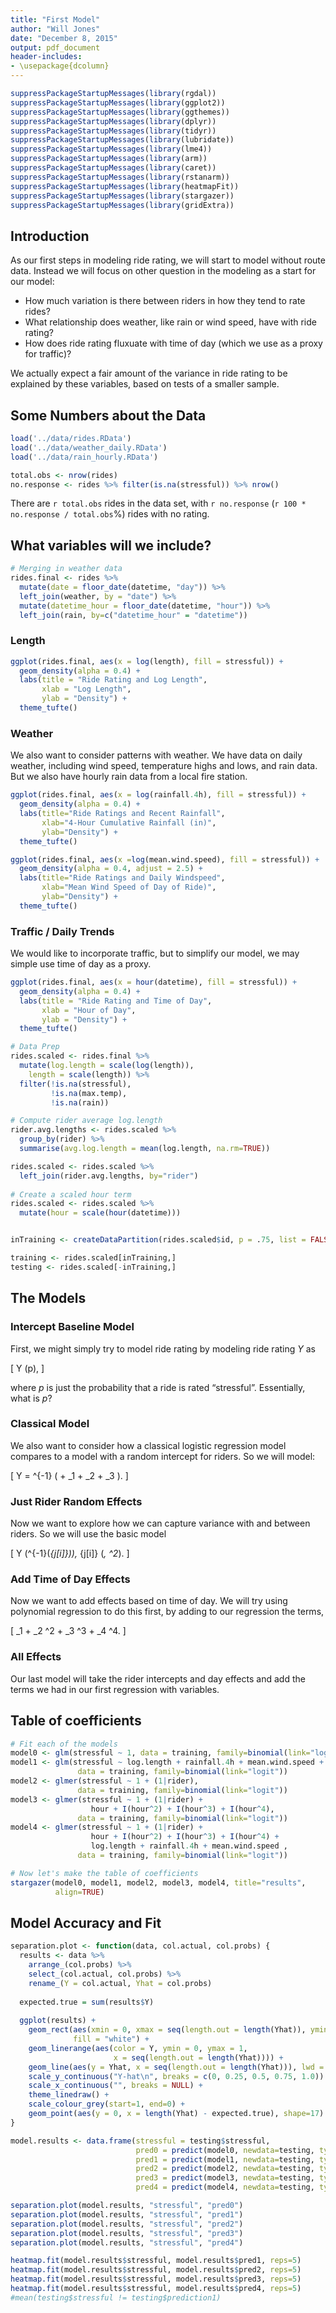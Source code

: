 ```yaml
---
title: "First Model"
author: "Will Jones"
date: "December 8, 2015"
output: pdf_document
header-includes:
- \usepackage{dcolumn}
---
```


```r
suppressPackageStartupMessages(library(rgdal))
suppressPackageStartupMessages(library(ggplot2))
suppressPackageStartupMessages(library(ggthemes))
suppressPackageStartupMessages(library(dplyr))
suppressPackageStartupMessages(library(tidyr))
suppressPackageStartupMessages(library(lubridate))
suppressPackageStartupMessages(library(lme4))
suppressPackageStartupMessages(library(arm))
suppressPackageStartupMessages(library(caret))
suppressPackageStartupMessages(library(rstanarm))
suppressPackageStartupMessages(library(heatmapFit))
suppressPackageStartupMessages(library(stargazer))
suppressPackageStartupMessages(library(gridExtra))
```


## Introduction

As our first steps in modeling ride rating, we will start to model without route
data. Instead we will focus on other question in the modeling as a start for our
model:

- How much variation is there between riders in how they tend to rate rides?
- What relationship does weather, like rain or wind speed, have with ride
rating?
- How does ride rating fluxuate with time of day (which we use as a proxy for
traffic)?

We actually expect a fair amount of the variance in ride rating to be explained
by these variables, based on tests of a smaller sample.

## Some Numbers about the Data

```r
load('../data/rides.RData')
load('../data/weather_daily.RData')
load('../data/rain_hourly.RData')
```

```r
total.obs <- nrow(rides)
no.response <- rides %>% filter(is.na(stressful)) %>% nrow()
```

There are `r total.obs` rides in the data set, with `r no.response`
(`r 100 * no.response / total.obs`%) rides with no rating.

## What variables will we include?

```r
# Merging in weather data
rides.final <- rides %>%
  mutate(date = floor_date(datetime, "day")) %>%
  left_join(weather, by = "date") %>%
  mutate(datetime_hour = floor_date(datetime, "hour")) %>%
  left_join(rain, by=c("datetime_hour" = "datetime"))
```

### Length

```r
ggplot(rides.final, aes(x = log(length), fill = stressful)) +
  geom_density(alpha = 0.4) + 
  labs(title = "Ride Rating and Log Length",
       xlab = "Log Length",
       ylab = "Density") + 
  theme_tufte()
```

### Weather

We also want to consider patterns with weather. We have data on daily weather,
including wind speed, temperature highs and lows, and rain data. But we also
have hourly rain data from a local fire station.

```r
ggplot(rides.final, aes(x = log(rainfall.4h), fill = stressful)) + 
  geom_density(alpha = 0.4) + 
  labs(title="Ride Ratings and Recent Rainfall",
       xlab="4-Hour Cumulative Rainfall (in)",
       ylab="Density") + 
  theme_tufte()

ggplot(rides.final, aes(x =log(mean.wind.speed), fill = stressful)) + 
  geom_density(alpha = 0.4, adjust = 2.5) + 
  labs(title="Ride Ratings and Daily Windspeed",
       xlab="Mean Wind Speed of Day of Ride)",
       ylab="Density") + 
  theme_tufte()
```


### Traffic / Daily Trends

We would like to incorporate traffic, but to simplify our model, we may simple
use time of day as a proxy.

```r
ggplot(rides.final, aes(x = hour(datetime), fill = stressful)) + 
  geom_density(alpha = 0.4) + 
  labs(title = "Ride Rating and Time of Day",
       xlab = "Hour of Day",
       ylab = "Density") +
  theme_tufte()
```



```r
# Data Prep
rides.scaled <- rides.final %>%
  mutate(log.length = scale(log(length)),
    length = scale(length)) %>%
  filter(!is.na(stressful),
         !is.na(max.temp),
         !is.na(rain))

# Compute rider average log.length
rider.avg.lengths <- rides.scaled %>%
  group_by(rider) %>%
  summarise(avg.log.length = mean(log.length, na.rm=TRUE))

rides.scaled <- rides.scaled %>%
  left_join(rider.avg.lengths, by="rider")
  
# Create a scaled hour term
rides.scaled <- rides.scaled %>%
  mutate(hour = scale(hour(datetime)))


inTraining <- createDataPartition(rides.scaled$id, p = .75, list = FALSE)

training <- rides.scaled[inTraining,]
testing <- rides.scaled[-inTraining,]
```
## The Models

### Intercept Baseline Model

First, we might simply try to model ride rating by modeling ride rating $Y$ as

\[ Y \sim \text{Bernoulli}(p), \]

where $p$ is just the probability that a ride is rated "stressful". Essentially,
what is $p$?

### Classical Model

We also want to consider how a classical logistic regression model compares to
a model with a random intercept for riders. So we will model:

\[
Y = \text{logit}^{-1} \left(
\alpha + \beta_1 \cdot \text{log.length} + \beta_2 \cdot \text{log.windspeed} +
\beta_3 \cdot \text{log.rainfall.4h}
\right).
\]

### Just Rider Random Effects

Now we want to explore how we can capture variance with and between riders. So
we will use the basic model

\[
Y \sim \text{Bernoulli} (\text{logit}^{-1}(\alpha_{j[i]})),
\quad
\alpha_{j[i]} \sim \text{Normal}(\mu_\alpha, \sigma^2_\alpha).
\]


### Add Time of Day Effects

Now we want to add effects based on time of day. We will try using polynomial
regression to do this first, by adding to our regression the terms,

\[
\beta_1 \cdot \text{hour} + 
\beta_2 \cdot \text{hour}^2 + 
\beta_3 \cdot \text{hour}^3 + 
\beta_4 \cdot \text{hour}^4.
\]

### All Effects

Our last model will take the rider intercepts and day effects and add the terms
we had in our first regression with variables. 


## Table of coefficients

```r
# Fit each of the models
model0 <- glm(stressful ~ 1, data = training, family=binomial(link="logit"))
model1 <- glm(stressful ~ log.length + rainfall.4h + mean.wind.speed + 1,
               data = training, family=binomial(link="logit"))
model2 <- glmer(stressful ~ 1 + (1|rider),
               data = training, family=binomial(link="logit"))
model3 <- glmer(stressful ~ 1 + (1|rider) + 
                  hour + I(hour^2) + I(hour^3) + I(hour^4),
               data = training, family=binomial(link="logit"))
model4 <- glmer(stressful ~ 1 + (1|rider) + 
                  hour + I(hour^2) + I(hour^3) + I(hour^4) + 
                  log.length + rainfall.4h + mean.wind.speed ,
               data = training, family=binomial(link="logit"))
```

```r
# Now let's make the table of coefficients
stargazer(model0, model1, model2, model3, model4, title="results",
          align=TRUE)
```



## Model Accuracy and Fit
```r
separation.plot <- function(data, col.actual, col.probs) {
  results <- data %>%
    arrange_(col.probs) %>%
    select_(col.actual, col.probs) %>%
    rename_(Y = col.actual, Yhat = col.probs)
  
  expected.true = sum(results$Y)
  
  ggplot(results) +
    geom_rect(aes(xmin = 0, xmax = seq(length.out = length(Yhat)), ymin = 0, ymax = 1),
              fill = "white") +
    geom_linerange(aes(color = Y, ymin = 0, ymax = 1, 
                       x = seq(length.out = length(Yhat)))) + 
    geom_line(aes(y = Yhat, x = seq(length.out = length(Yhat))), lwd = 0.8)  +
    scale_y_continuous("Y-hat\n", breaks = c(0, 0.25, 0.5, 0.75, 1.0)) + 
    scale_x_continuous("", breaks = NULL) +
    theme_linedraw() + 
    scale_colour_grey(start=1, end=0) + 
    geom_point(aes(y = 0, x = length(Yhat) - expected.true), shape=17)
}
```


```r
model.results <- data.frame(stressful = testing$stressful,
                            pred0 = predict(model0, newdata=testing, type="response"),
                            pred1 = predict(model1, newdata=testing, type="response"),
                            pred2 = predict(model2, newdata=testing, type="response"),
                            pred3 = predict(model3, newdata=testing, type="response"),
                            pred4 = predict(model4, newdata=testing, type="response"))

separation.plot(model.results, "stressful", "pred0")
separation.plot(model.results, "stressful", "pred1")
separation.plot(model.results, "stressful", "pred2")
separation.plot(model.results, "stressful", "pred3")
separation.plot(model.results, "stressful", "pred4")
```

```r
heatmap.fit(model.results$stressful, model.results$pred1, reps=5)
heatmap.fit(model.results$stressful, model.results$pred2, reps=5)
heatmap.fit(model.results$stressful, model.results$pred3, reps=5)
heatmap.fit(model.results$stressful, model.results$pred4, reps=5)
#mean(testing$stressful != testing$prediction1)

```

